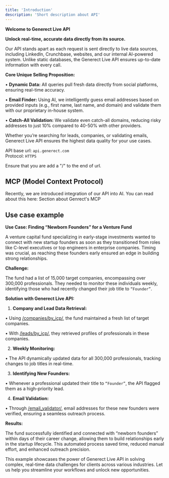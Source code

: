 ```yaml
---
title: 'Introduction'
description: 'Short description about API'
---
```


**Welcome to Generect Live API**

**Unlock real-time, accurate data directly from its source.**

Our API stands apart as each request is sent directly to live data sources, including LinkedIn, Crunchbase, websites, and our internal AI-powered system. Unlike static databases, the Generect Live API ensures up-to-date information with every call.

**Core Unique Selling Proposition:**

• **Dynamic Data:** All queries pull fresh data directly from social platforms, ensuring real-time accuracy.

• **Email Finder:** Using AI, we intelligently guess email addresses based on provided inputs (e.g., first name, last name, and domain) and validate them with our proprietary in-house system.

• **Catch-All Validation:** We validate even catch-all domains, reducing risky addresses to just 10% compared to 40-50% with other providers.

Whether you’re searching for leads, companies, or validating emails, Generect Live API ensures the highest data quality for your use cases.

API base url: `api.generect.com`  
Protocol: `HTTPS`

<Tip>Ensure that you are add a "/" to the end of url.</Tip>

## MCP (Model Context Protocol)
Recently, we are introduced integration of our API into AI. You can read about this here:
<Card title="About MCP" icon="brain-circuit" href="/api-reference/mcp/quick-start">
  Section about Genrect's MCP
</Card>

## Use case example
**Use Case: Finding “Newborn Founders” for a Venture Fund**

A venture capital fund specializing in early-stage investments wanted to connect with new startup founders as soon as they transitioned from roles like C-level executives or top engineers in enterprise companies. Timing was crucial, as reaching these founders early ensured an edge in building strong relationships.

**Challenge:**

The fund had a list of 15,000 target companies, encompassing over 300,000 professionals. They needed to monitor these individuals weekly, identifying those who had recently changed their job title to `“Founder”`.

**Solution with Generect Live API:**

1.	**Company and Lead Data Retrieval:**

•	Using [/companies/by_icp/](/api-reference/endpoint/companies/get-list-of-companies-by-icp), the fund maintained a fresh list of target companies.

•	With [/leads/by_icp/](/api-reference/endpoint/leads/get-list-of-leads-by-icp), they retrieved profiles of professionals in these companies.

2.	**Weekly Monitoring:**

•	The API dynamically updated data for all 300,000 professionals, tracking changes to job titles in real-time.

3.	**Identifying New Founders:**

•	Whenever a professional updated their title to `“Founder”`, the API flagged them as a high-priority lead.

4.	**Email Validation:**

•	Through [/email_validator/](/api-reference/endpoint/emails/email-validation), email addresses for these new founders were verified, ensuring a seamless outreach process.

**Results:**

The fund successfully identified and connected with “newborn founders” within days of their career change, allowing them to build relationships early in the startup lifecycle. This automated process saved time, reduced manual effort, and enhanced outreach precision.

This example showcases the power of Generect Live API in solving complex, real-time data challenges for clients across various industries. Let us help you streamline your workflows and unlock new opportunities.
